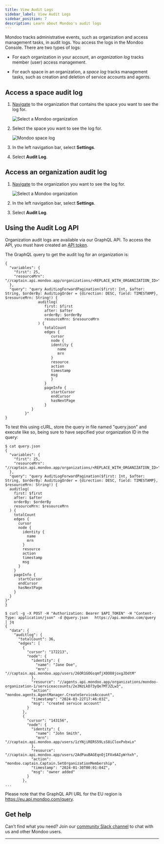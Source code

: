 ```yaml
---
title: View Audit Logs
sidebar_label: View Audit Logs
sidebar_position: 7
description: Learn about Mondoo's audit logs
---
```


Mondoo tracks administrative events, such as organization and access management tasks, in audit logs. You access the logs in the Mondoo Console. There are two types of logs:

- For each organization in your account, an _organization log_ tracks member (user) access management.

- For each space in an organization, a _space log_ tracks management tasks, such as creation and deletion of service accounts and agents.

## Access a space audit log

1. [Navigate](/platform/start/navigate) to the organization that contains the space you want to see the log for.

   ![Select a Mondoo organization](/img/platform/start/select-org.png)

2. Select the space you want to see the log for.

   ![Mondoo space log](/img/platform/maintain/space-log.png)

3. In the left navigation bar, select **Settings**.

4. Select **Audit Log**.

## Access an organization audit log

1. [Navigate](/platform/start/navigate) to the organization you want to see the log for.

   ![Select a Mondoo organization](/img/platform/start/select-org.png)

2. In the left navigation bar, select **Settings**.

3. Select **Audit Log**.

## Using the Audit Log API

Organization audit logs are available via our GraphQL API.  To access the API, you must have created an [API token](/platform/maintain/access/api-tokens).

The GraphQL query to get the audit log for an organization is:

```
{
  "variables": {
    "first": 25,
    "resourceMrn": "//captain.api.mondoo.app/organizations/<REPLACE_WITH_ORGANIZATION_ID>"
  },
  "query": "query AuditLogForwardPagination($first: Int, $after: String, $orderBy: AuditLogOrder = {direction: DESC, field: TIMESTAMP}, $resourceMrn: String!) {
               auditlog(
                  first: $first
                  after: $after
                  orderBy: $orderBy
                  resourceMrn: $resourceMrn
               ) {
                  totalCount
                  edges {
                     cursor
                     node {
                     identity {
                        name
                        mrn
                     }
                     resource
                     action
                     timestamp
                     msg
                     }
                  }
                  pageInfo {
                     startCursor
                     endCursor
                     hasNextPage
                  }
            }
         }"
}
```

To test this using cURL, store the query in file named "query.json" and execute like so, being sure to have sepcified your organization ID in the query:

```
$ cat query.json
{
  "variables": {
    "first": 25,
    "resourceMrn": "//captain.api.mondoo.app/organizations/<REPLACE_WITH_ORGANIZATION_ID>"
  },
  "query": "query AuditLogForwardPagination($first: Int, $after: String, $orderBy: AuditLogOrder = {direction: DESC, field: TIMESTAMP}, $resourceMrn: String!) {
  auditlog(
    first: $first
    after: $after
    orderBy: $orderBy
    resourceMrn: $resourceMrn
  ) {
    totalCount
    edges {
      cursor
      node {
        identity {
          name
          mrn
        }
        resource
        action
        timestamp
        msg
      }
    }
    pageInfo {
      startCursor
      endCursor
      hasNextPage
    }
  }
}"
}

$ curl -g -X POST -H "Authorization: Bearer $API_TOKEN" -H "Content-Type: application/json" -d @query.json   https://api.mondoo.com/query | jq
{
  "data": {
    "auditlog": {
      "totalCount": 36,
      "edges": [
        {
          "cursor": "172213",
          "node": {
            "identity": {
              "name": "Jane Doe",
              "mrn": "//captain.api.mondoo.app/users/26OR1GOGsqmfjXOOO8joxgJDdtM"
            },
            "resource": "//agents.api.mondoo.app/organizations/mondoo-organization-1/serviceaccounts/2e3NzLkD73yQe7MTJZLw3",
            "action": "mondoo.agents.AgentManager.CreateServiceAccount",
            "timestamp": "2024-03-22T17:46:03Z",
            "msg": "created service account"
          }
        },
        {
          "cursor": "143156",
          "node": {
            "identity": {
              "name": "John Smith",
              "mrn": "//captain.api.mondoo.app/users/1zYNjiRERS59LsS8iCloxPxbxLo"
            },
            "resource": "//captain.api.mondoo.app/users/2AdPauBAGEqnOjIFXx6AIyWrhxh",
            "action": "mondoo.captain.Captain.SetOrganizationMembership",
            "timestamp": "2024-01-30T00:01:04Z",
            "msg": "owner added"
          }
        },
...
```

Please note that the GraphQL API URL for the EU region is https://eu.api.mondoo.com/query.

## Get help

Can't find what you need? Join our <a href="https://mondoo.link/slack">community Slack channel</a> to chat with us and other Mondoo users.

---

